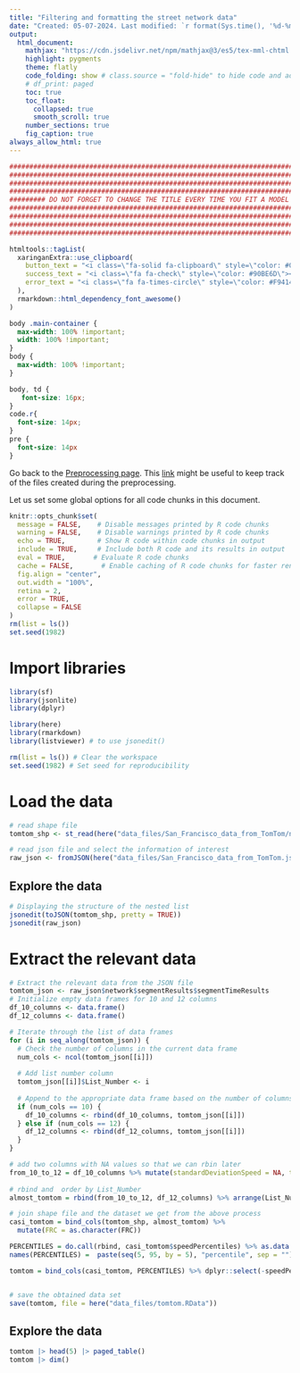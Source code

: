 ```yaml
---
title: "Filtering and formatting the street network data"
date: "Created: 05-07-2024. Last modified: `r format(Sys.time(), '%d-%m-%Y.')`"
output:
  html_document:
    mathjax: "https://cdn.jsdelivr.net/npm/mathjax@3/es5/tex-mml-chtml.js"
    highlight: pygments
    theme: flatly
    code_folding: show # class.source = "fold-hide" to hide code and add a button to show it
    # df_print: paged
    toc: true
    toc_float:
      collapsed: true
      smooth_scroll: true
    number_sections: true
    fig_caption: true
always_allow_html: true
---
```


```r
################################################################################
################################################################################
################################################################################
################################################################################
######### DO NOT FORGET TO CHANGE THE TITLE EVERY TIME YOU FIT A MODEL #########
################################################################################
################################################################################
################################################################################
################################################################################
```

```r
htmltools::tagList(
  xaringanExtra::use_clipboard(
    button_text = "<i class=\"fa-solid fa-clipboard\" style=\"color: #00008B\"></i>",
    success_text = "<i class=\"fa fa-check\" style=\"color: #90BE6D\"></i>",
    error_text = "<i class=\"fa fa-times-circle\" style=\"color: #F94144\"></i>"
  ),
  rmarkdown::html_dependency_font_awesome()
)
```


```css
body .main-container {
  max-width: 100% !important;
  width: 100% !important;
}
body {
  max-width: 100% !important;
}

body, td {
   font-size: 16px;
}
code.r{
  font-size: 14px;
}
pre {
  font-size: 14px
}
```

Go back to the [Preprocessing page](../preprocessing.html). This [link](../data_files/README.html) might be useful to keep track of the files created during the preprocessing.

Let us set some global options for all code chunks in this document.


```r
knitr::opts_chunk$set(
  message = FALSE,    # Disable messages printed by R code chunks
  warning = FALSE,    # Disable warnings printed by R code chunks
  echo = TRUE,        # Show R code within code chunks in output
  include = TRUE,     # Include both R code and its results in output
  eval = TRUE,       # Evaluate R code chunks
  cache = FALSE,       # Enable caching of R code chunks for faster rendering
  fig.align = "center",
  out.width = "100%",
  retina = 2,
  error = TRUE,
  collapse = FALSE
)
rm(list = ls())
set.seed(1982)
```

# Import libraries

```r
library(sf)
library(jsonlite)
library(dplyr)

library(here)
library(rmarkdown)
library(listviewer) # to use jsonedit()

rm(list = ls()) # Clear the workspace
set.seed(1982) # Set seed for reproducibility
```

# Load the data

```r
# read shape file
tomtom_shp <- st_read(here("data_files/San_Francisco_data_from_TomTom/network.shp"), quiet = TRUE)

# read json file and select the information of interest
raw_json <- fromJSON(here("data_files/San_Francisco_data_from_TomTom.json"))
```

## Explore the data

```r
# Displaying the structure of the nested list
jsonedit(toJSON(tomtom_shp, pretty = TRUE))
jsonedit(raw_json)
```

# Extract the relevant data

```r
# Extract the relevant data from the JSON file
tomtom_json <- raw_json$network$segmentResults$segmentTimeResults
# Initialize empty data frames for 10 and 12 columns
df_10_columns <- data.frame()
df_12_columns <- data.frame()

# Iterate through the list of data frames
for (i in seq_along(tomtom_json)) {
  # Check the number of columns in the current data frame
  num_cols <- ncol(tomtom_json[[i]])
  
  # Add list number column
  tomtom_json[[i]]$List_Number <- i
  
  # Append to the appropriate data frame based on the number of columns
  if (num_cols == 10) {
    df_10_columns <- rbind(df_10_columns, tomtom_json[[i]])
  } else if (num_cols == 12) {
    df_12_columns <- rbind(df_12_columns, tomtom_json[[i]])
  }
}

# add two columns with NA values so that we can rbin later
from_10_to_12 = df_10_columns %>% mutate(standardDeviationSpeed = NA, travelTimeStandardDeviation = NA)
  
# rbind and  order by List_Number
almost_tomtom = rbind(from_10_to_12, df_12_columns) %>% arrange(List_Number)

# join shape file and the dataset we get from the above process
casi_tomtom = bind_cols(tomtom_shp, almost_tomtom) %>% 
  mutate(FRC = as.character(FRC))

PERCENTILES = do.call(rbind, casi_tomtom$speedPercentiles) %>% as.data.frame()
names(PERCENTILES) =  paste(seq(5, 95, by = 5), "percentile", sep = "")

tomtom = bind_cols(casi_tomtom, PERCENTILES) %>% dplyr::select(-speedPercentiles)


# save the obtained data set
save(tomtom, file = here("data_files/tomtom.RData"))
```

## Explore the data

```r
tomtom |> head(5) |> paged_table()
tomtom |> dim()
```

